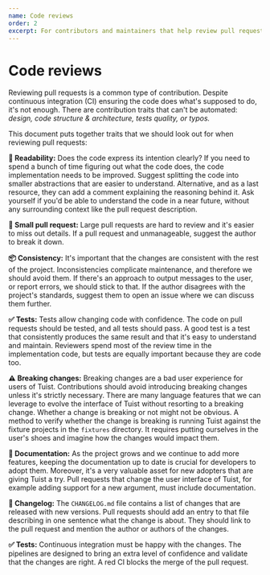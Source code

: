 ```yaml
---
name: Code reviews
order: 2
excerpt: For contributors and maintainers that help review pull requests on GitHub, this page includes a checklist with some important aspects that they should look at. It's not meant to be an exhaustive checklist but rather a reference.
---
```


# Code reviews

Reviewing pull requests is a common type of contribution.
Despite continuous integration (CI) ensuring the code does what's supposed to do,
it's not enough.
There are contribution traits that can't be automated:
_design, code structure & architecture, tests quality, or typos._

This document puts together traits that we should look out for when reviewing pull requests:

**👀 Readability:** Does the code express its intention clearly?
If you need to spend a bunch of time figuring out what the code does,
the code implementation needs to be improved.
Suggest splitting the code into smaller abstractions that are easier to understand.
Alternative, and as a last resource,
they can add a comment explaining the reasoning behind it.
Ask yourself if you'd be able to understand the code in a near future,
without any surrounding context like the pull request description.

**🌱 Small pull request:** Large pull requests are hard to review and it's easier to miss out details.
If a pull request and unmanageable,
suggest the author to break it down.

**📦 Consistency:** It's important that the changes are consistent with the rest of the project.
Inconsistencies complicate maintenance, and therefore we should avoid them.
If there's an approach to output messages to the user,
or report errors,
we should stick to that.
If the author disagrees with the project's standards,
suggest them to open an issue where we can discuss them further.

**✅ Tests:** Tests allow changing code with confidence.
The code on pull requests should be tested,
and all tests should pass.
A good test is a test that consistently produces the same result and that it's easy to understand and maintain.
Reviewers spend most of the review time in the implementation code,
but tests are equally important because they are code too.

**⚠️ Breaking changes:** Breaking changes are a bad user experience for users of Tuist.
Contributions should avoid introducing breaking changes unless it's strictly necessary.
There are many language features that we can leverage to evolve the interface of Tuist without resorting to a breaking change.
Whether a change is breaking or not might not be obvious.
A method to verify whether the change is breaking is running Tuist against the fixture projects in the `fixtures` directory.
It requires putting ourselves in the user's shoes and imagine how the changes would impact them.

**📝 Documentation:** As the project grows and we continue to add more features,
keeping the documentation up to date is crucial for developers to adopt them.
Moreover,
it's a very valuable asset for new adopters that are giving Tuist a try.
Pull requests that change the user interface of Tuist,
for example adding support for a new argument,
must include documentation.

**📝 Changelog:** The `CHANGELOG.md` file contains a list of changes that are released with new versions.
Pull requests should add an entry to that file describing in one sentence what the change is about.
They should link to the pull request and mention the author or authors of the changes.

**✅ Tests:** Continuous integration must be happy with the changes.
The pipelines are designed to bring an extra level of confidence and validate that the changes are right.
A red CI blocks the merge of the pull request.
